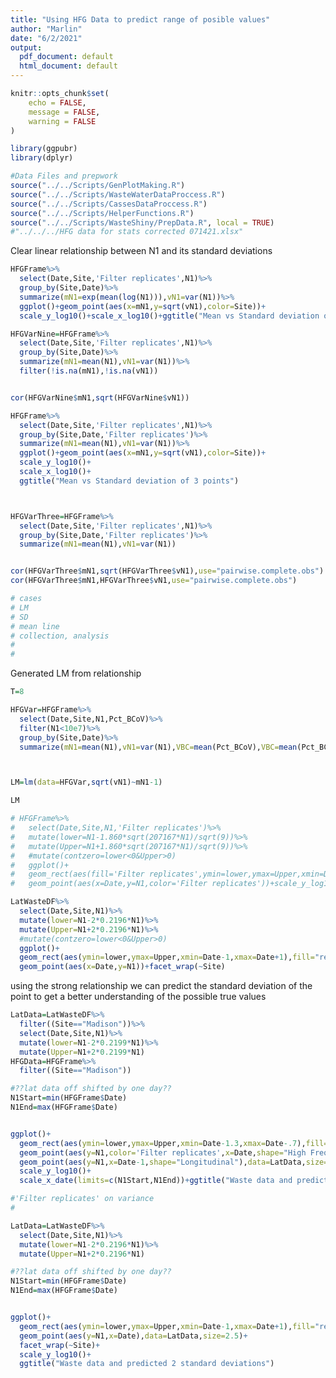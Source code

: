 ```yaml
---
title: "Using HFG Data to predict range of posible values"
author: "Marlin"
date: "6/2/2021"
output:
  pdf_document: default
  html_document: default
---
```

```r
knitr::opts_chunk$set(
	echo = FALSE,
	message = FALSE,
	warning = FALSE
)
```


```r
library(ggpubr)
library(dplyr)

#Data Files and prepwork
source("../../Scripts/GenPlotMaking.R")
source("../../Scripts/WasteWaterDataProccess.R")
source("../../Scripts/CassesDataProccess.R")
source("../../Scripts/HelperFunctions.R")
source("../../Scripts/WasteShiny/PrepData.R", local = TRUE)
#"../../../HFG data for stats corrected 071421.xlsx"
```






Clear linear relationship between N1 and its standard deviations

```r

HFGFrame%>%
  select(Date,Site,'Filter replicates',N1)%>%
  group_by(Site,Date)%>%
  summarize(mN1=exp(mean(log(N1))),vN1=var(N1))%>%
  ggplot()+geom_point(aes(x=mN1,y=sqrt(vN1),color=Site))+
  scale_y_log10()+scale_x_log10()+ggtitle("Mean vs Standard deviation of 9 points")

HFGVarNine=HFGFrame%>%
  select(Date,Site,'Filter replicates',N1)%>%
  group_by(Site,Date)%>%
  summarize(mN1=mean(N1),vN1=var(N1))%>%
  filter(!is.na(mN1),!is.na(vN1))


cor(HFGVarNine$mN1,sqrt(HFGVarNine$vN1))

HFGFrame%>%
  select(Date,Site,'Filter replicates',N1)%>%
  group_by(Site,Date,'Filter replicates')%>%
  summarize(mN1=mean(N1),vN1=var(N1))%>%
  ggplot()+geom_point(aes(x=mN1,y=sqrt(vN1),color=Site))+
  scale_y_log10()+
  scale_x_log10()+
  ggtitle("Mean vs Standard deviation of 3 points")



HFGVarThree=HFGFrame%>%
  select(Date,Site,'Filter replicates',N1)%>%
  group_by(Site,Date,'Filter replicates')%>%
  summarize(mN1=mean(N1),vN1=var(N1))


cor(HFGVarThree$mN1,sqrt(HFGVarThree$vN1),use="pairwise.complete.obs")
cor(HFGVarThree$mN1,HFGVarThree$vN1,use="pairwise.complete.obs")

# cases
# LM
# SD
# mean line
# collection, analysis
#
#
```




Generated LM from relationship

```r
T=8

HFGVar=HFGFrame%>%
  select(Date,Site,N1,Pct_BCoV)%>%
  filter(N1<10e7)%>%
  group_by(Site,Date)%>%
  summarize(mN1=mean(N1),vN1=var(N1),VBC=mean(Pct_BCoV),VBC=mean(Pct_BCoV))



LM=lm(data=HFGVar,sqrt(vN1)~mN1-1)

LM

# HFGFrame%>%
#   select(Date,Site,N1,'Filter replicates')%>%
#   mutate(lower=N1-1.860*sqrt(207167*N1)/sqrt(9))%>%
#   mutate(Upper=N1+1.860*sqrt(207167*N1)/sqrt(9))%>%
#   #mutate(contzero=lower<0&Upper>0)
#   ggplot()+
#   geom_rect(aes(fill='Filter replicates',ymin=lower,ymax=Upper,xmin=Date-.3,xmax=Date+.3),alpha=.1)+
#   geom_point(aes(x=Date,y=N1,color='Filter replicates'))+scale_y_log10()+facet_wrap(~Site)

```

```r
LatWasteDF%>%
  select(Date,Site,N1)%>%
  mutate(lower=N1-2*0.2196*N1)%>%
  mutate(Upper=N1+2*0.2196*N1)%>%
  #mutate(contzero=lower<0&Upper>0)
  ggplot()+
  geom_rect(aes(ymin=lower,ymax=Upper,xmin=Date-1,xmax=Date+1),fill="red",alpha=.1)+
  geom_point(aes(x=Date,y=N1))+facet_wrap(~Site)


```

using the strong relationship we can predict the standard deviation of the point to get a better understanding of the possible true values

```r
LatData=LatWasteDF%>%
  filter((Site=="Madison"))%>%
  select(Date,Site,N1)%>%
  mutate(lower=N1-2*0.2199*N1)%>%
  mutate(Upper=N1+2*0.2199*N1)
HFGData=HFGFrame%>%
  filter((Site=="Madison"))

#??lat data off shifted by one day??
N1Start=min(HFGFrame$Date)
N1End=max(HFGFrame$Date)


ggplot()+
  geom_rect(aes(ymin=lower,ymax=Upper,xmin=Date-1.3,xmax=Date-.7),fill="red",alpha=.1,data=LatData)+
  geom_point(aes(y=N1,color='Filter replicates',x=Date,shape="High Frequency"),data=HFGData)+
  geom_point(aes(y=N1,x=Date-1,shape="Longitudinal"),data=LatData,size=2.5)+
  scale_y_log10()+
  scale_x_date(limits=c(N1Start,N1End))+ggtitle("Waste data and predicted 2 standard deviations")

#'Filter replicates' on variance
#
```

```r
LatData=LatWasteDF%>%
  select(Date,Site,N1)%>%
  mutate(lower=N1-2*0.2196*N1)%>%
  mutate(Upper=N1+2*0.2196*N1)

#??lat data off shifted by one day??
N1Start=min(HFGFrame$Date)
N1End=max(HFGFrame$Date)


ggplot()+
  geom_rect(aes(ymin=lower,ymax=Upper,xmin=Date-1,xmax=Date+1),fill="red",alpha=.1,data=LatData)+
  geom_point(aes(y=N1,x=Date),data=LatData,size=2.5)+
  facet_wrap(~Site)+
  scale_y_log10()+
  ggtitle("Waste data and predicted 2 standard deviations")

```

